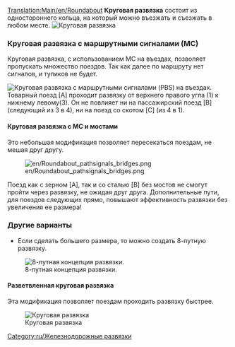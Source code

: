 [[Translation:Main/en/Roundabout]]{{ru/Меню развязки}}
'''Круговая развязка''' состоит из одностороннего кольца, на который можно въезжать и съезжать в любом месте.
[[File:en/Roundabout.png|none|frame|Круговая развязка]]

{{Template:Критерии развязки/Ru|Дешевая|1|0|0|1.5|0||0|0|1|1|||Сломанные поезда блокируют от двух направлений до всех.|
*Одновременно может пропускать 2 поезда.
*Если сделать большего размера, то можно создать 8-путную развязку.
*Будет много заторов.
*Площадь: 6 x 6 клеток.
}}

===Круговая развязка с маршрутными сигналами (МС)===
Круговая развязка, с использованием МС на въездах, позволяет пропускать множество поездов. Так как далее по маршруту нет сигналов, и тупиков не будет.

[[File:en/Roundabout pathsignals.png|none|frame|Круговая развязка с маршрутными сигналами (PBS) на въездах.]]
Товарный поезд [A] проходит развязку от верхнего правого угла (1) к нижнему левому(3). Он не повлияет ни на пассажирский поезд [B] (следующий из 3 в 4), ни на поезд со скотом [C] (из 4 в 1).

{{Template:Критерии развязки/Ru|Дешевая|1|0|0|1.5|0||0|0|0||3||Сломанные поезда блокируют от двух направлений до всех, кроме одного.|
*Низкая стоимость, малая площадь и относительно высокая эффективность}}

====Круговая развязка с МС и мостами====
Это небольшая модификация позволяет пересекаться поездам, не мешая друг другу.

[[File:en/Roundabout pathsignals bridges.png]]

Поезд как с зерном [A], так и со сталью [B] без мостов не смогут пройти через развязку, не ожидая друг друга. Дополнительные пути, для поездов следующих прямо, повышают эффективность развязки без увеличения ее размера!

{{Template:Критерии развязки/Ru|Дешевая|1|0|1|1.5|0||0|0|0||3||Сломанные поезда блокируют от двух направлений до всех, кроме одного.|}}

===Другие варианты===
*Если сделать большего размера, то можно создать 8-путную развязку.
[[File:en/Basic Roundabout 8-way.png|none|frame|8-путная концепция развязки.]]

====Разветвленная круговая развязка====

Эта модификация позволяет поездам проходить развязку быстрее.

[[File:en/Split Roundabout.png|none|frame|Круговая развязка]]

{{Template:Критерии развязки/Ru|Дешевая|1|0|0|3.5|0||0|0|1|1|||Сломанные поезда блокируют всю развязку.|
*Одновременно может пропускать до 7-8 поездов.
*Малая вероятность возникновения пробок, при одновременном присутствии менее 8 поездов.
*Площадь: 33 x 33 клеток.
}}

[[Category:ru/Железнодорожные развязки]]